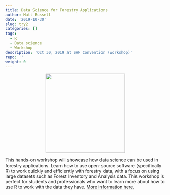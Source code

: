 ```yaml
---
title: Data Science for Forestry Applications
author: Matt Russell
date: '2019-10-30'
slug: try2
categories: []
tags:
  - R
  - Data science
  - Workshop
description: 'Oct 30, 2019 at SAF Convention (workshop)'
repo: ''
weight: 0
---
```

<center>

 ![](https://www.eforester.org/images/2019%20Convention/SAF%202019%20convention%20logo%20color.png){width=250px}
 </center>
This hands-on workshop will showcase how data science can be used in forestry applications. Learn how to use open-source software (specifically R) to work quickly and efficiently with forestry data, with a focus on using large datasets such as Forest Inventory and Analysis data. This workshop is perfect for students and professionals who want to learn more about how to use R to work with the data they have. [More information here.](https://www.eforester.org/Safconvention/Program/Workshops/Safconvention/Program/Workshops.aspx?hkey=1b8780ac-ab3c-4077-b5d7-b82d9a9f9df6)
